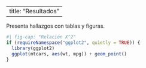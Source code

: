 ﻿---
title: "Resultados"
---
Presenta hallazgos con tablas y figuras.

```r
#| fig-cap: "Relación X^2"
if (requireNamespace("ggplot2", quietly = TRUE)) {
  library(ggplot2)
  ggplot(mtcars, aes(wt, mpg)) + geom_point()
}
```
